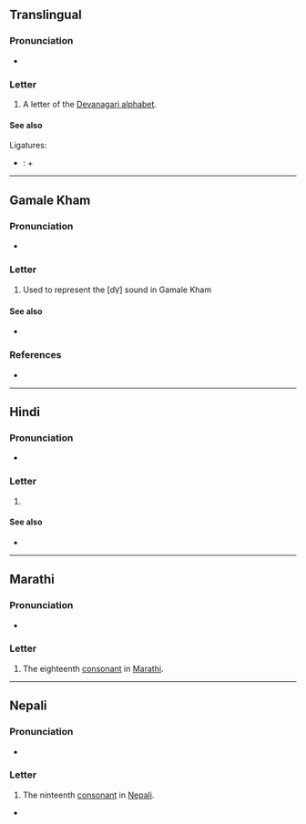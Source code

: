 {{also|धी}}
{{character info}}
==Translingual==

===Pronunciation===
* {{IPA|mul|/dʱə/}}

===Letter===
{{mul-Deva|dha}}

# A letter of the [[Devanagari alphabet]].

====See also====
Ligatures:
* {{l|mul|sc=Deva|द्ध|tr=ddha}}: {{l|mul|sc=Deva|द}} + {{lang|mul|sc=Deva|ध}}

----

==Gamale Kham==

===Pronunciation===
* {{IPA|kgj|/də̤/}}

===Letter===
{{head|kgj|letter|tr=dha}}

# Used to represent the [dV̤] sound in Gamale Kham

====See also====
* {{list:Devanagari script letters/kgj}}

===References===
* {{R:kgj:Wilde:2016}}

----

==Hindi==

===Pronunciation===
* {{hi-IPA|ध.}}

===Letter===
{{head|hi|letter}}

# {{n-g|the nineteenth [[consonant]] in [[Hindi]]}}

====See also====
* {{list:Devanagari script letters/hi}}

----

==Marathi==

===Pronunciation===
* {{mr-IPA}}

===Letter===
{{head|mr|letter}}

# The eighteenth [[consonant]] in [[Marathi]].

----

==Nepali==

===Pronunciation===
* {{ne-IPA}}

===Letter===
{{head|ne|letter}}

# The ninteenth [[consonant]] in [[Nepali]].

*